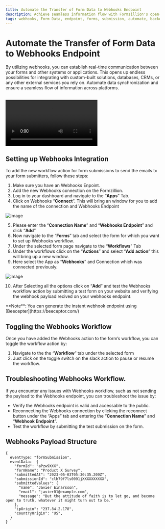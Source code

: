 ```yaml
---
title: Automate the Transfer of Form Data to Webhooks Endpoint
description: Achieve seamless information flow with Formzillion's open-source integrations and automated data transfer. Effortlessly connect forms, systems, databases, CRMs, and external services using webhooks for instant communication.
tags: webhooks, Form Data, endpoint, forms, submission, automate, backend, opensource, integrations, formzillion
---
```



# Automate the Transfer of Form Data to Webhooks Endpoint

By utilizing webhooks, you can establish real-time communication between your forms and other systems or applications. This opens up endless possibilities for integrating with custom-built solutions, databases, CRMs, or any other external services you rely on. Automate data synchronization and ensure a seamless flow of information across platforms.

<br />
<video controls>
  <source src="/integrations/webhooks/webhooks.webm" type="video/webm" />
</video>

## Setting up Webhooks Integration

To add the new workflow action for form submissions to send the emails to your form submitters, follow these steps:

1.  Make sure you have an Webhooks Enpoint.
2.  Add the new Webhooks connection on the Formzillion.
3.  Log in to your dashboard and navigate to the “**Apps**” Tab.
4.  Click on Webhooks “**Connect**”. This will bring an window for you to add the name of the connection and Webhooks Endpoint

![image](/integrations/webhooks/connection.png)

5.  Please enter the “**Connection Name**” and “**Webhooks Endpoint**” and click “**Add**”
6.  Now navigate to the “**Forms**” tab and select the form for which you want to set up Webhooks workflow.
7.  Under the selected form page navigate to the “**Workflows**” Tab
8.  Under the workflows click on the “**Actions**” and select “**Add action**” this will bring up a new window.
9.  Here select the App as “**Webhooks**” and Connection which was connected previously.

![image](/integrations/webhooks/task.png)

10. After Selecting all the options click on “**Add**” and test the Webhooks workflow action by submitting a test form on your website and verifying the webhook payload recived on your webhooks endpoint.

<Callout type="info" emoji="ℹ️">
  **Note**: You can generate the instant webhook endpoint using [Beecepter](https://beeceptor.com/)
</Callout>

## Toggling the Webhooks Workflow

Once you have added the Webhooks action to the form’s workflow, you can toggle the workflow action by:

1.  Navigate to the the “**Workflow**” tab under the selected form
2.  Just click on the toggle switch on the slack action to pause or resume the workflow.

## Troubleshooting Webhooks Workflow.

If you encounter any issues with Webhooks workflow, such as not sending the payload to the Webhooks endpoint, you can troubleshoot the issue by:

- Verify the Webhooks endpoint is valid and accessable to the public.
- Reconnecting the Webhooks connection by clicking the reconnect button under the “Apps” tab and entering the “**Connection Name**” and “**Webhook Endpoint**”.
- Test the workflow by submitting the test submission on the form.

## Webhooks Payload Structure

```
{
  eventType: "formSubmission",
  eventData:  {
    "formId": "aPzw9XXX",
    "formName": "Product X Survey",
    "submittedAt": "2023-05-03T05:30:35.200Z",
    "submissionId": "clh79f7ls0001jXXXXXXXXXX",
    "submittedValues": {
      "name": "Javier Einarsson",
      "email": "javier01@example.com",
      "message": "But the attitude of faith is to let go, and become open to truth, whatever it might turn out to be."
    },
    "ipOrigin": "237.84.2.178",
    "countryOrigin": "US",
  }
}
```
